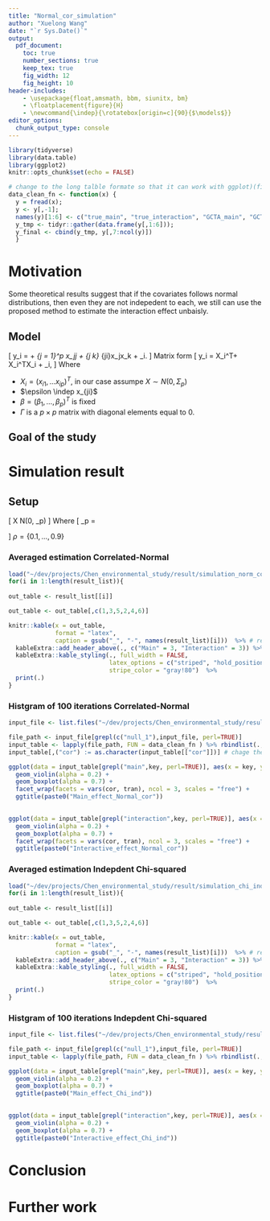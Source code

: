 ```yaml
---
title: "Normal_cor_simulation"
author: "Xuelong Wang"
date: "`r Sys.Date()`"
output: 
  pdf_document:
    toc: true
    number_sections: true
    keep_tex: true
    fig_width: 12
    fig_height: 10
header-includes:
    - \usepackage{float,amsmath, bbm, siunitx, bm}
    - \floatplacement{figure}{H}
    - \newcommand{\indep}{\rotatebox[origin=c]{90}{$\models$}}
editor_options: 
  chunk_output_type: console
---
```


```r
library(tidyverse)
library(data.table)
library(ggplot2)
knitr::opts_chunk$set(echo = FALSE)

# change to the long talble formate so that it can work with ggplot)(fill and gird)
data_clean_fn <- function(x) {
  y = fread(x); 
  y <- y[,-1]; 
  names(y)[1:6] <- c("true_main", "true_interaction", "GCTA_main", "GCTA_interaction", "prop_main", "prop_interaction")
  y_tmp <- tidyr::gather(data.frame(y[,1:6]));
  y_final <- cbind(y_tmp, y[,7:ncol(y)])
  }
```

# Motivation
Some theoretical results suggest that if the covariates follows normal distributions, then even they are not indepedent to each, we still can use the proposed method to estimate the interaction effect unbaisly.

## Model 
\[
  y_i = \alpha + \sum_{j = 1}^p x_j\beta_j + \sum_{j \neq k} \gamma_{ji}x_jx_k + \epsilon_i.
\]
Matrix form
\[
  y_i = X_i^T\beta + X_i^T\Gamma X_i + \epsilon_i,
\]
Where 

- $X_i = (x_{i1}, \dots x_{ip})^T$, in our case assumpe $X \sim N(0, \Sigma_p)$   
- $\epsilon \indep x_{ji}$  
- $\beta = (\beta_1, \dots, \beta_p)^T$ is fixed  
- $\Gamma$ is a $p \times p$ matrix with diagonal elements equal to 0.  



## Goal of the study 
\begin{align*}
Var(Y_i) &= Var(X_i^T\beta + X_i^T\Gamma X_i) + Var(\epsilon_i) \\
         &= Var(X_i^T\beta) + Var(X_i^T\Gamma X_i) + 2Cov(X_i^T\beta, X_i^T\Gamma X_i) + Var(\epsilon_i) \\
\end{align*}

\begin{align*}
Cov(X_i^T\beta, X_i^T\Gamma X_i) &= E[(X_i^T\beta - E(X_i^T\beta))(X_i^T\Gamma X_i - E(X_i^T\Gamma X_i))]\\
    &= E[X_i^T\beta(X_i^T\Gamma X_i - E(X_i^T\Gamma X_i)) \\
    &= E[X_i^T\beta(X_i^T\Gamma X_i - trace(\Gamma\Sigma_p))] \\
    &= E[X_i^T\beta \cdot X_i^T\Gamma X_i] \\
    &= E[(\sum_m(x_{im}\beta_m))(\sum_j\sum_k\gamma_{jk}x_{ij} x_{ik}) ] \\
    & = 0 \tag*{Note that $\gamma_{jj} = 0$}
\end{align*}


# Simulation result 

## Setup

\[
X \sim N(0, \Sigma_p)
\]
Where 
\[
\Sigma_p = \begin{bmatrix}
               1 & \dots  & \rho \\
               \vdots & \ddots & \vdots \\
               \rho & \dots  & 1
           \end{bmatrix}
\]
$\rho = \{0.1, \dots, 0.9 \}$

### Averaged estimation Correlated-Normal

```r
load("~/dev/projects/Chen_environmental_study/result/simulation_norm_core_null")
for(i in 1:length(result_list)){
  
out_table <- result_list[[i]]

out_table <- out_table[,c(1,3,5,2,4,6)]

knitr::kable(x = out_table,
             format = "latex",
             caption = gsub("_", "-", names(result_list)[i]))  %>% # replace _ by - b/c latex 
  kableExtra::add_header_above(., c("Main" = 3, "Interaction" = 3)) %>% 
  kableExtra::kable_styling(., full_width = FALSE,
                            latex_options = c("striped", "hold_position"),
                            stripe_color = "gray!80")  %>%
  print(.)
}
```

\clearpage

### Histgram of 100 iterations Correlated-Normal

```r

input_file <- list.files("~/dev/projects/Chen_environmental_study/result/inter_result/norm_cor/")  %>% paste0("~/dev/projects/Chen_environmental_study/result/inter_result/norm_cor/",.)

file_path <- input_file[grepl(c("null_1"),input_file, perl=TRUE)]
input_table <- lapply(file_path, FUN = data_clean_fn ) %>% rbindlist(., fill = TRUE)
input_table[,("cor") := as.character(input_table[["cor"]])] # chage the formate into character so that it can print out correctly
```

```r
ggplot(data = input_table[grepl("main",key, perl=TRUE)], aes(x = key, y = value, fill = key)) +
  geom_violin(alpha = 0.2) +
  geom_boxplot(alpha = 0.7) +
  facet_wrap(facets = vars(cor, tran), ncol = 3, scales = "free") +
  ggtitle(paste0("Main_effect_Normal_cor")) 
  
```

```r
ggplot(data = input_table[grepl("interaction",key, perl=TRUE)], aes(x = key, y = value, fill = key)) +
  geom_violin(alpha = 0.2) +
  geom_boxplot(alpha = 0.7) +
  facet_wrap(facets = vars(cor, tran), ncol = 3, scales = "free") +
  ggtitle(paste0("Interactive_effect_Normal_cor")) 
```

\clearpage



### Averaged estimation Indepdent Chi-squared 

```r
load("~/dev/projects/Chen_environmental_study/result/simulation_chi_ind_null")
for(i in 1:length(result_list)){
  
out_table <- result_list[[i]]

out_table <- out_table[,c(1,3,5,2,4,6)]

knitr::kable(x = out_table,
             format = "latex",
             caption = gsub("_", "-", names(result_list)[i]))  %>% # replace _ by - b/c latex 
  kableExtra::add_header_above(., c("Main" = 3, "Interaction" = 3)) %>% 
  kableExtra::kable_styling(., full_width = FALSE,
                            latex_options = c("striped", "hold_position"),
                            stripe_color = "gray!80")  %>%
  print(.)
}
```

\clearpage

### Histgram of 100 iterations Indepdent Chi-squared

```r

input_file <- list.files("~/dev/projects/Chen_environmental_study/result/inter_result/chi_ind/")  %>% paste0("~/dev/projects/Chen_environmental_study/result/inter_result/chi_ind/",.)

file_path <- input_file[grepl(c("null_1"),input_file, perl=TRUE)]
input_table <- lapply(file_path, FUN = data_clean_fn ) %>% rbindlist(., fill = TRUE)
```

```r
ggplot(data = input_table[grepl("main",key, perl=TRUE)], aes(x = key, y = value, fill = key)) +
  geom_violin(alpha = 0.2) +
  geom_boxplot(alpha = 0.7) +
  ggtitle(paste0("Main_effect_Chi_ind")) 
  
```

```r
ggplot(data = input_table[grepl("interaction",key, perl=TRUE)], aes(x = key, y = value, fill = key)) +
  geom_violin(alpha = 0.2) +
  geom_boxplot(alpha = 0.7) +
  ggtitle(paste0("Interactive_effect_Chi_ind")) 
```


# Conclusion

# Further work
